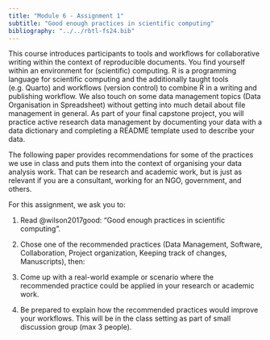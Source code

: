 ```yaml
---
title: "Module 6 - Assignment 1"
subtitle: "Good enough practices in scientific computing"
bibliography: "../../rbtl-fs24.bib"
---
```


This course introduces participants to tools and workflows for collaborative  writing within the context of reproducible documents. You find yourself within an environment for (scientific) computing. R is a programming language for scientific computing and the additionally taught tools (e.g. Quarto) and workflows (version control) to combine R in a writing and publishing workflow. We also touch on some data management topics (Data Organisation in Spreadsheet) without getting into much detail about file management in general. As part of your final capstone project, you will practice active research data management by documenting your data with a data dictionary and completing a README template used to describe your data.

The following paper provides recommendations for some of the practices we use in class and puts them into the context of organising your data analysis work. That can be research and academic work, but is just as relevant if you are a consultant, working for an NGO, government, and others.

For this assignment, we ask you to:

1. Read @wilson2017good: "Good enough practices in scientific computing".

2. Chose one of the recommended practices (Data Management, Software, Collaboration, Project organization, Keeping track of changes, Manuscripts), then:

3.  Come up with a [real-world example]{.highlight-yellow} or scenario where the recommended practice could be applied in your research or academic work.

4.  Be prepared to [explain how the recommended practices would improve your workflows]{.highlight-yellow}. This will be [in the class setting]{.highlight-yellow} as part of small discussion group (max 3 people).

